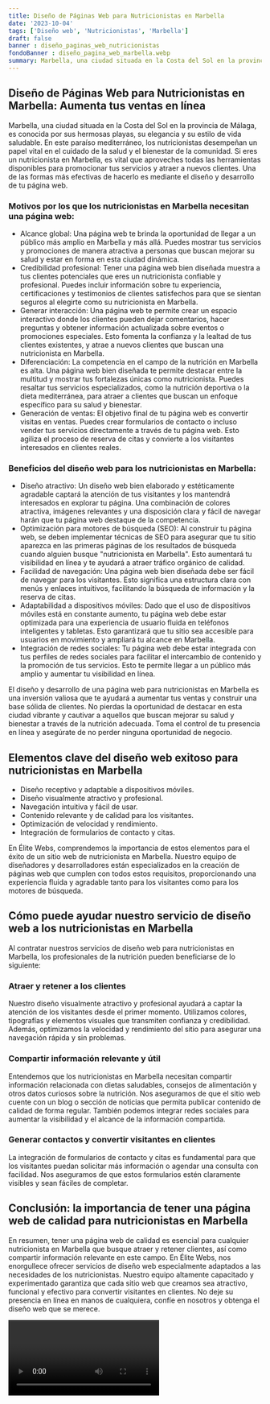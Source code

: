 ```yaml
---
title: Diseño de Páginas Web para Nutricionistas en Marbella
date: '2023-10-04'
tags: ['Diseño web', 'Nutricionistas', 'Marbella']
draft: false
banner : diseño_paginas_web_nutricionistas
fondoBanner : diseño_pagina_web_marbella.webp
summary: Marbella, una ciudad situada en la Costa del Sol en la provincia de Málaga, es conocida por sus hermosas playas, su elegancia y su estilo de vida saludable. En este paraíso mediterráneo, los nutricionistas desempeñan un papel vital en el cuidado de la salud y el bienestar de la comunidad. Si eres un nutricionista en Marbella, es vital que aproveches todas las herramientas disponibles para promocionar tus servicios y atraer a nuevos clientes. Una de las formas más efectivas de hacerlo es mediante el diseño y desarrollo de tu página web.
---
```


## Diseño de Páginas Web para Nutricionistas en Marbella: Aumenta tus ventas en línea

Marbella, una ciudad situada en la Costa del Sol en la provincia de Málaga, es conocida por sus hermosas playas, su elegancia y su estilo de vida saludable. En este paraíso mediterráneo, los nutricionistas desempeñan un papel vital en el cuidado de la salud y el bienestar de la comunidad. Si eres un nutricionista en Marbella, es vital que aproveches todas las herramientas disponibles para promocionar tus servicios y atraer a nuevos clientes. Una de las formas más efectivas de hacerlo es mediante el diseño y desarrollo de tu página web.

### Motivos por los que los nutricionistas en Marbella necesitan una página web:
- Alcance global: Una página web te brinda la oportunidad de llegar a un público más amplio en Marbella y más allá. Puedes mostrar tus servicios y promociones de manera atractiva a personas que buscan mejorar su salud y estar en forma en esta ciudad dinámica.
- Credibilidad profesional: Tener una página web bien diseñada muestra a tus clientes potenciales que eres un nutricionista confiable y profesional. Puedes incluir información sobre tu experiencia, certificaciones y testimonios de clientes satisfechos para que se sientan seguros al elegirte como su nutricionista en Marbella.
- Generar interacción: Una página web te permite crear un espacio interactivo donde los clientes pueden dejar comentarios, hacer preguntas y obtener información actualizada sobre eventos o promociones especiales. Esto fomenta la confianza y la lealtad de tus clientes existentes, y atrae a nuevos clientes que buscan una nutricionista en Marbella.
- Diferenciación: La competencia en el campo de la nutrición en Marbella es alta. Una página web bien diseñada te permite destacar entre la multitud y mostrar tus fortalezas únicas como nutricionista. Puedes resaltar tus servicios especializados, como la nutrición deportiva o la dieta mediterránea, para atraer a clientes que buscan un enfoque específico para su salud y bienestar.
- Generación de ventas: El objetivo final de tu página web es convertir visitas en ventas. Puedes crear formularios de contacto o incluso vender tus servicios directamente a través de tu página web. Esto agiliza el proceso de reserva de citas y convierte a los visitantes interesados en clientes reales.

### Beneficios del diseño web para los nutricionistas en Marbella:
- Diseño atractivo: Un diseño web bien elaborado y estéticamente agradable captará la atención de tus visitantes y los mantendrá interesados en explorar tu página. Una combinación de colores atractiva, imágenes relevantes y una disposición clara y fácil de navegar harán que tu página web destaque de la competencia.
- Optimización para motores de búsqueda (SEO): Al construir tu página web, se deben implementar técnicas de SEO para asegurar que tu sitio aparezca en las primeras páginas de los resultados de búsqueda cuando alguien busque "nutricionista en Marbella". Esto aumentará tu visibilidad en línea y te ayudará a atraer tráfico orgánico de calidad.
- Facilidad de navegación: Una página web bien diseñada debe ser fácil de navegar para los visitantes. Esto significa una estructura clara con menús y enlaces intuitivos, facilitando la búsqueda de información y la reserva de citas.
- Adaptabilidad a dispositivos móviles: Dado que el uso de dispositivos móviles está en constante aumento, tu página web debe estar optimizada para una experiencia de usuario fluida en teléfonos inteligentes y tabletas. Esto garantizará que tu sitio sea accesible para usuarios en movimiento y ampliará tu alcance en Marbella.
- Integración de redes sociales: Tu página web debe estar integrada con tus perfiles de redes sociales para facilitar el intercambio de contenido y la promoción de tus servicios. Esto te permite llegar a un público más amplio y aumentar tu visibilidad en línea.

El diseño y desarrollo de una página web para nutricionistas en Marbella es una inversión valiosa que te ayudará a aumentar tus ventas y construir una base sólida de clientes. No pierdas la oportunidad de destacar en esta ciudad vibrante y cautivar a aquellos que buscan mejorar su salud y bienestar a través de la nutrición adecuada. Toma el control de tu presencia en línea y asegúrate de no perder ninguna oportunidad de negocio.

<GifSeo />

<Cta />

## Elementos clave del diseño web exitoso para nutricionistas en Marbella 

- Diseño receptivo y adaptable a dispositivos móviles.
- Diseño visualmente atractivo y profesional.
- Navegación intuitiva y fácil de usar.
- Contenido relevante y de calidad para los visitantes.
- Optimización de velocidad y rendimiento.
- Integración de formularios de contacto y citas.

En Élite Webs, comprendemos la importancia de estos elementos para el éxito de un sitio web de nutricionista en Marbella. Nuestro equipo de diseñadores y desarrolladores están especializados en la creación de páginas web que cumplen con todos estos requisitos, proporcionando una experiencia fluida y agradable tanto para los visitantes como para los motores de búsqueda.

## Cómo puede ayudar nuestro servicio de diseño web a los nutricionistas en Marbella

Al contratar nuestros servicios de diseño web para nutricionistas en Marbella, los profesionales de la nutrición pueden beneficiarse de lo siguiente:

### Atraer y retener a los clientes

Nuestro diseño visualmente atractivo y profesional ayudará a captar la atención de los visitantes desde el primer momento. Utilizamos colores, tipografías y elementos visuales que transmiten confianza y credibilidad. Además, optimizamos la velocidad y rendimiento del sitio para asegurar una navegación rápida y sin problemas.

### Compartir información relevante y útil

Entendemos que los nutricionistas en Marbella necesitan compartir información relacionada con dietas saludables, consejos de alimentación y otros datos curiosos sobre la nutrición. Nos aseguramos de que el sitio web cuente con un blog o sección de noticias que permita publicar contenido de calidad de forma regular. También podemos integrar redes sociales para aumentar la visibilidad y el alcance de la información compartida.

### Generar contactos y convertir visitantes en clientes

La integración de formularios de contacto y citas es fundamental para que los visitantes puedan solicitar más información o agendar una consulta con facilidad. Nos aseguramos de que estos formularios estén claramente visibles y sean fáciles de completar.

## Conclusión: la importancia de tener una página web de calidad para nutricionistas en Marbella

En resumen, tener una página web de calidad es esencial para cualquier nutricionista en Marbella que busque atraer y retener clientes, así como compartir información relevante en este campo. En Élite Webs, nos enorgullece ofrecer servicios de diseño web especialmente adaptados a las necesidades de los nutricionistas. Nuestro equipo altamente capacitado y experimentado garantiza que cada sitio web que creamos sea atractivo, funcional y efectivo para convertir visitantes en clientes. No deje su presencia en línea en manos de cualquiera, confíe en nosotros y obtenga el diseño web que se merece.

<Video />

<CtaBot job='Nutricionistas' city='Marbella'/>

<Gmaps query='Marbella+españa+maps' />